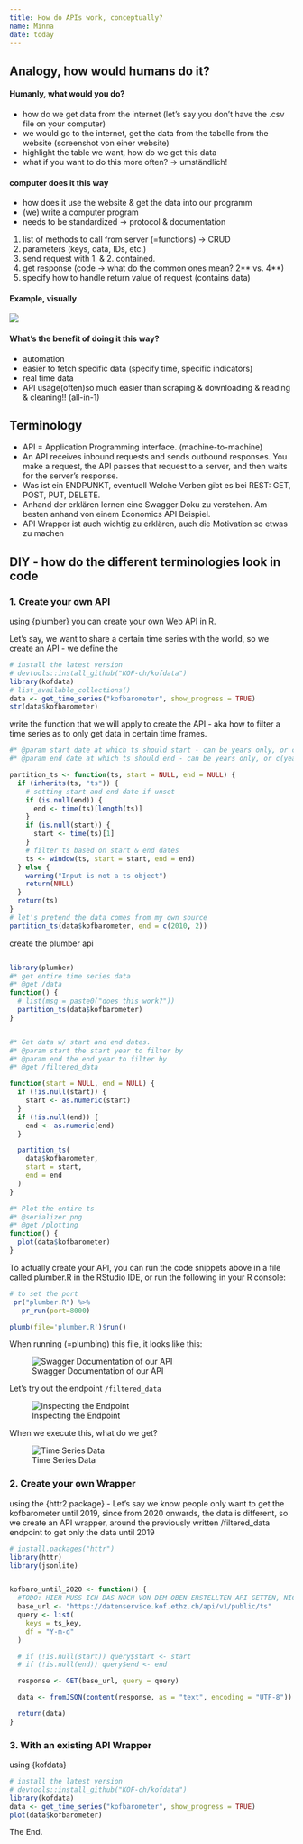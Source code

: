 ```yaml
---
title: How do APIs work, conceptually?
name: Minna
date: today
---
```


## Analogy, how would humans do it?

#### Humanly, what would you do?

- how do we get data from the internet (let's say you don't have the .csv file on your computer)
<!-- TODO: use this for the blog post!!! -->
- we would go to the internet, get the data from the tabelle from the website (screenshot von einer website)
- highlight the table we want, how do we get this data
- what if you want to do this more often? -> umständlich! 

#### computer does it this way

- how does it use the website & get the data into our programm
- (we) write a computer program
- needs to be standardized -> protocol & documentation

1. list of methods to call from server (=functions) -> CRUD
2. parameters (keys, data, IDs, etc.)
3. send request with 1. & 2. contained.
4. get response (code -> what do the common ones mean? 2** vs. 4**)
5. specify how to handle return value of request (contains data)

#### Example, visually

<!-- chuck norris joke, or country population or something -->
![](img/chuck-norris.png)

#### What's the benefit of doing it this way?

- automation
- easier to fetch specific data (specify time, specific indicators)
- real time data
- API usage(often)so much easier than scraping & downloading & reading & cleaning!! (all-in-1)


## Terminology 
- API = Application Programming interface. (machine-to-machine) 
- An API receives inbound requests and sends outbound responses. You make a request, the API passes that request to a server, and then waits for the server's response. 
- Was ist ein ENDPUNKT, eventuell Welche Verben gibt es bei REST: GET, POST, PUT, DELETE. 
- Anhand der erklären lernen eine Swagger Doku zu verstehen. Am besten anhand von einem Economics API Beispiel. 
- API Wrapper ist auch wichtig zu erklären, auch die Motivation so etwas zu machen


## DIY - how do the different terminologies look in code

### 1. Create your own API

using {plumber} you can create your own Web API in R. 

Let's say, we want to share a certain time series with the world, so we create an API - we define the 

```r
# install the latest version
# devtools::install_github("KOF-ch/kofdata")
library(kofdata)
# list_available_collections()
data <- get_time_series("kofbarometer", show_progress = TRUE)
str(data$kofbarometer)
```

write the function that we will apply to create the API - aka how to filter a time series as to only get data in certain time frames.
```r
#* @param start date at which ts should start - can be years only, or c(year, month)
#* @param end date at which ts should end - can be years only, or c(year, month)

partition_ts <- function(ts, start = NULL, end = NULL) {
  if (inherits(ts, "ts")) {
    # setting start and end date if unset
    if (is.null(end)) {
      end <- time(ts)[length(ts)]
    }
    if (is.null(start)) {
      start <- time(ts)[1]
    }
    # filter ts based on start & end dates
    ts <- window(ts, start = start, end = end)
  } else {
    warning("Input is not a ts object")
    return(NULL)
  }
  return(ts)
}
# let's pretend the data comes from my own source
partition_ts(data$kofbarometer, end = c(2010, 2))
```

create the plumber api

```r

library(plumber)
#* get entire time series data
#* @get /data
function() {
  # list(msg = paste0("does this work?"))
  partition_ts(data$kofbarometer)
}


#* Get data w/ start and end dates.
#* @param start the start year to filter by
#* @param end the end year to filter by
#* @get /filtered_data

function(start = NULL, end = NULL) {
  if (!is.null(start)) {
    start <- as.numeric(start)
  }
  if (!is.null(end)) {
    end <- as.numeric(end)
  }

  partition_ts(
    data$kofbarometer,
    start = start,
    end = end
  )
}

#* Plot the entire ts
#* @serializer png
#* @get /plotting
function() {
  plot(data$kofbarometer)
}

```

::: {.callout-tip}

To actually create your API, you can run the code snippets above in a file called plumber.R in the RStudio IDE, or run the following in your R console: 

```r
# to set the port 
 pr("plumber.R") %>%
   pr_run(port=8000)

plumb(file='plumber.R')$run()
```

:::

When running (=plumbing) this file, it looks like this:

![Swagger Documentation of our API](img/endpoints.png)

Let's try out the endpoint `/filtered_data`

![Inspecting the Endpoint](img/get_params.png)

When we execute this, what do we get?

![Time Series Data](img/get_requests.png)

### 2. Create your own Wrapper

using the {httr2 package} - Let's say we know people only want to get the kofbarometer until 2019, since from 2020 onwards, the data is different, so we create an API wrapper, around the previously written /filtered_data endpoint to get only the data until 2019

<!-- TODO: figure out how to use the API just created to get only data until 2020. -->

```r
# install.packages("httr")
library(httr)
library(jsonlite)


kofbaro_until_2020 <- function() {
  #TODO: HIER MUSS ICH DAS NOCH VON DEM OBEN ERSTELLTEN API GETTEN, NICHT VON KOFDATA!
  base_url <- "https://datenservice.kof.ethz.ch/api/v1/public/ts"
  query <- list(
    keys = ts_key,
    df = "Y-m-d"
  )

  # if (!is.null(start)) query$start <- start
  # if (!is.null(end)) query$end <- end

  response <- GET(base_url, query = query)

  data <- fromJSON(content(response, as = "text", encoding = "UTF-8"))

  return(data)
}

```


### 3. With an existing API Wrapper 

using {kofdata}

```r
# install the latest version
# devtools::install_github("KOF-ch/kofdata")
library(kofdata)
data <- get_time_series("kofbarometer", show_progress = TRUE)
plot(data$kofbarometer)
```

The End.
